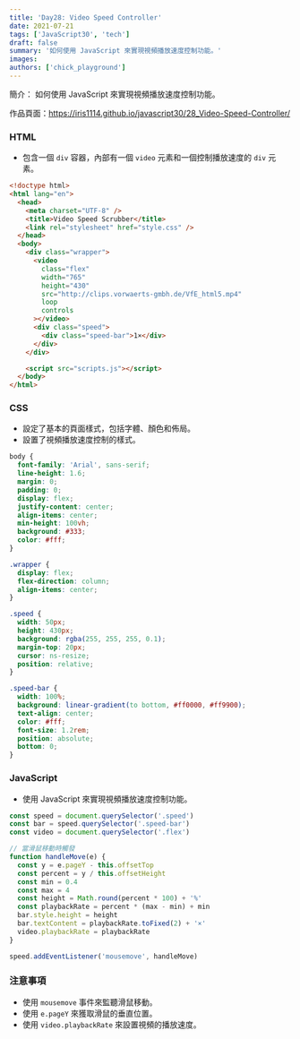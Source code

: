 ```yaml
---
title: 'Day28: Video Speed Controller'
date: 2021-07-21
tags: ['JavaScript30', 'tech']
draft: false
summary: '如何使用 JavaScript 來實現視頻播放速度控制功能。'
images:
authors: ['chick_playground']
---
```


簡介： 如何使用 JavaScript 來實現視頻播放速度控制功能。

作品頁面：https://iris1114.github.io/javascript30/28_Video-Speed-Controller/

### HTML

- 包含一個 `div` 容器，內部有一個 `video` 元素和一個控制播放速度的 `div` 元素。

```html
<!doctype html>
<html lang="en">
  <head>
    <meta charset="UTF-8" />
    <title>Video Speed Scrubber</title>
    <link rel="stylesheet" href="style.css" />
  </head>
  <body>
    <div class="wrapper">
      <video
        class="flex"
        width="765"
        height="430"
        src="http://clips.vorwaerts-gmbh.de/VfE_html5.mp4"
        loop
        controls
      ></video>
      <div class="speed">
        <div class="speed-bar">1×</div>
      </div>
    </div>

    <script src="scripts.js"></script>
  </body>
</html>
```

### CSS

- 設定了基本的頁面樣式，包括字體、顏色和佈局。
- 設置了視頻播放速度控制的樣式。

```css
body {
  font-family: 'Arial', sans-serif;
  line-height: 1.6;
  margin: 0;
  padding: 0;
  display: flex;
  justify-content: center;
  align-items: center;
  min-height: 100vh;
  background: #333;
  color: #fff;
}

.wrapper {
  display: flex;
  flex-direction: column;
  align-items: center;
}

.speed {
  width: 50px;
  height: 430px;
  background: rgba(255, 255, 255, 0.1);
  margin-top: 20px;
  cursor: ns-resize;
  position: relative;
}

.speed-bar {
  width: 100%;
  background: linear-gradient(to bottom, #ff0000, #ff9900);
  text-align: center;
  color: #fff;
  font-size: 1.2rem;
  position: absolute;
  bottom: 0;
}
```

### JavaScript

- 使用 JavaScript 來實現視頻播放速度控制功能。

```javascript
const speed = document.querySelector('.speed')
const bar = speed.querySelector('.speed-bar')
const video = document.querySelector('.flex')

// 當滑鼠移動時觸發
function handleMove(e) {
  const y = e.pageY - this.offsetTop
  const percent = y / this.offsetHeight
  const min = 0.4
  const max = 4
  const height = Math.round(percent * 100) + '%'
  const playbackRate = percent * (max - min) + min
  bar.style.height = height
  bar.textContent = playbackRate.toFixed(2) + '×'
  video.playbackRate = playbackRate
}

speed.addEventListener('mousemove', handleMove)
```

### 注意事項

- 使用 `mousemove` 事件來監聽滑鼠移動。
- 使用 `e.pageY` 來獲取滑鼠的垂直位置。
- 使用 `video.playbackRate` 來設置視頻的播放速度。
